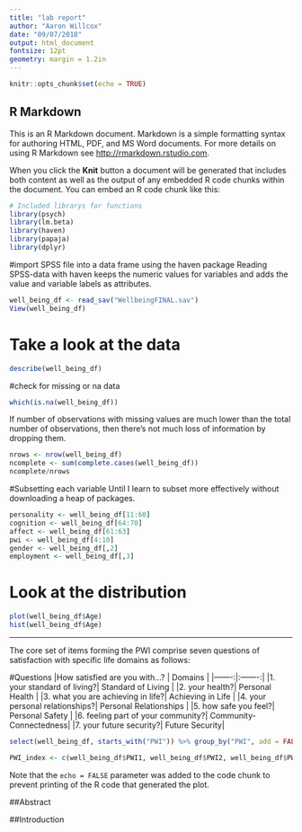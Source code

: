 ```yaml
---
title: "lab report"
author: "Aaron Willcox"
date: "09/07/2018"
output: html_document
fontsize: 12pt
geometry: margin = 1.2in
---
```


```r
knitr::opts_chunk$set(echo = TRUE)
```

## R Markdown

This is an R Markdown document. Markdown is a simple formatting syntax for authoring HTML, PDF, and MS Word documents. For more details on using R Markdown see <http://rmarkdown.rstudio.com>.

When you click the **Knit** button a document will be generated that includes both content as well as the output of any embedded R code chunks within the document. You can embed an R code chunk like this:


```r
# Included librarys for functions
library(psych)
library(lm.beta)
library(haven)
library(papaja)
library(dplyr)
```

#import SPSS file into a data frame using the haven package
Reading SPSS-data with haven keeps the numeric values for variables and adds the value and variable labels as attributes. 

```r

well_being_df <- read_sav("WellbeingFINAL.sav")
View(well_being_df)
```

# Take a look at the data
```r
describe(well_being_df)
```

#check for missing or na data
```r
which(is.na(well_being_df))
```


If number of observations with missing values are much lower than the total number of observations, then there’s not much loss of information by dropping them. 
```r
nrows <- nrow(well_being_df)
ncomplete <- sum(complete.cases(well_being_df))
ncomplete/nrows
```


#Subsetting each variable
Until I learn to subset more effectively without downloading a heap of packages. 
```r
personality <- well_being_df[11:60]
cognition <- well_being_df[64:70]
affect <- well_being_df[61:63]
pwi <- well_being_df[4:10]
gender <- well_being_df[,2]
employment <- well_being_df[,3]
```

# Look at the distribution 
```r
plot(well_being_df$Age)
hist(well_being_df$Age)
```

***
The core set of items forming the PWI comprise seven questions of satisfaction with specific life domains as follows:

#Questions
|How satisfied are you with...? | Domains |
|-------:|:-------:|
|1. your standard of living?| Standard of Living |
|2. your health?| Personal Health |
|3. what you are achieving in life?| Achieving in Life |
|4. your personal relationships?|  Personal Relationships |
|5. how safe you feel?| Personal Safety |
|6. feeling part of your community?| Community-Connectedness|
|7. your future security?|  Future Security|

 
  

```r
select(well_being_df, starts_with("PWI")) %>% group_by("PWI", add = FALSE)
```


```r
PWI_index <- c(well_being_df$PWI1, well_being_df$PWI2, well_being_df$PWI3, well_being_df$PWI4, well_being_df$PWI5) %>% mean(PWI_index * 10)
```



Note that the `echo = FALSE` parameter was added to the code chunk to prevent printing of the R code that generated the plot.

##Abstract

##Introduction